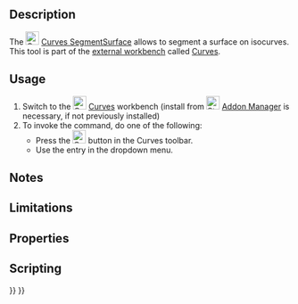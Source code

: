 <languages/>
<translate>

<!--T:1-->
{{Docnav
|[[Curves_GordonSurface|GordonSurface]]
|[[Curves_ToConsole|ToConsole]]
|[[Curves_Workbench|Curves]]
|IconL=Curves_GordonSurface.svg
|IconR=Curves_ToConsole.svg
|IconC=Curves_workbench_icon.svg
}}

<!--T:2-->
{{GuiCommand
|Name=Curves SegmentSurface
|MenuLocation=Surfaces → Segment surface
|Workbenches=[[Curves_Workbench|Curves]]
}}

==Description== <!--T:3-->

<!--T:4-->
The [[Image:Curves_SegmentSurface.svg|24px]] [[Curves_SegmentSurface|Curves SegmentSurface]] allows to segment a surface on isocurves. This tool is part of the [[External_workbenches|external workbench]] called [[Curves_Workbench|Curves]].

==Usage== <!--T:5-->

<!--T:6-->
# Switch to the [[Image:Curves_workbench_icon.svg|24px]] [[Curves_Workbench|Curves]] workbench (install from [[Image:Std_AddonMgr.svg|24px]] [[Std_AddonMgr|Addon Manager]] is necessary, if not previously installed)
# To invoke the command, do one of the following:
#* Press the [[Image:Curves_SegmentSurface.svg|24px]] button in the Curves toolbar.
#* Use the {{MenuCommand|Surfaces → Segment surface}} entry in the dropdown menu.


==Notes== <!--T:7-->


==Limitations== <!--T:8-->


==Properties== <!--T:9-->


==Scripting== <!--T:10-->


<!--T:11-->
{{Docnav
|[[Curves_GordonSurface|GordonSurface]]
|[[Curves_ToConsole|ToConsole]]
|[[Curves_Workbench|Curves]]
|IconL=Curves_GordonSurface.svg
|IconR=Curves_ToConsole.svg
|IconC=Curves_workbench_icon.svg
}}

</translate>
{{Curves Tools navi{{#translation:}}}}
{{Userdocnavi{{#translation:}}}}